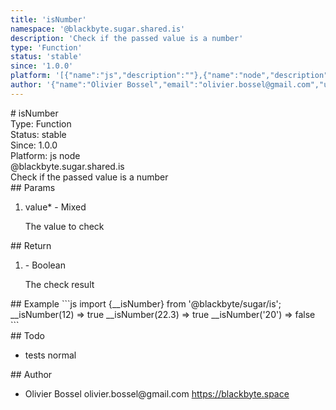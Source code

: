 ```yaml
---
title: 'isNumber'
namespace: '@blackbyte.sugar.shared.is'
description: 'Check if the passed value is a number'
type: 'Function'
status: 'stable'
since: '1.0.0'
platform: '[{"name":"js","description":""},{"name":"node","description":""}]'
author: '{"name":"Olivier Bossel","email":"olivier.bossel@gmail.com","url":"https://blackbyte.space"}'
---
```


<div class="docmap-mdx">
  # isNumber
  <div class="_metas">
    <div class="_type">
      <span class="_type-label">Type:</span>
      <span class="_type-value">Function</span>
    </div>
    <div class="_status">
      <span class="_status-label">Status:</span>
      <span class="_status-value -stable">stable</span>
    </div>
    <div class="_since">
      <span class="_since-label">Since:</span>
      <span class="_since-value">1.0.0</span>
    </div>
    <div class="_platform">
      <span class="_platform-label">Platform:</span>
      <span class="_platform-value -js">js</span>
      <span class="_platform-value -node">node</span>
    </div>
  </div>
  <div class="_namespace">@blackbyte.sugar.shared.is</div>
  <div class="_description typo-lead typo-format">
    Check if the passed value is a number
  </div>
  <div class="_params">
    ## Params
    <ol class="_list">
      <li class="_item">
        <span class="_name">
          value<span class="_required">*</span>
        </span>
        <span class="_default">-</span> <span class="_type">Mixed</span>
        <p class="_description">The value to check</p>
      </li>
    </ol>
  </div>
  <div class="_return">
    ## Return
    <ol class="_list">
      <li class="_item">
        <span class="_default">-</span>
        <span class="_type">Boolean</span>
        <p class="_description">The check result</p>
      </li>
    </ol>
  </div>
  <div class="_examples">
    ## Example ```js import {__isNumber} from '@blackbyte/sugar/is';
    __isNumber(12) => true __isNumber(22.3) => true __isNumber('20') => false
    ```
  </div>
  <div class="_todo">
    ## Todo
    <ul class="_list">
      <li class="_item">
        <span class="_description">tests</span>
        <span class="_priority -normal">normal</span>
      </li>
    </ul>
  </div>
  <div class="_author">
    ## Author
    <ul class="_list">
      <li class="_item">
        <span class="_name">Olivier Bossel</span>
        <span class="_email">olivier.bossel@gmail.com</span>
        <a href="https://blackbyte.space" target="_blank" class="_url">
          https://blackbyte.space
        </a>
      </li>
    </ul>
  </div>
</div>
